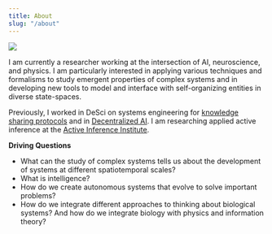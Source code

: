 ```yaml
---
title: About
slug: "/about"
---
```


![](./logo.png)

I am currently a researcher working at the intersection of AI, neuroscience, and physics. I am particularly interested in applying various techniques and formalisms to study emergent properties of complex systems and in developing new tools to model and interface with self-organizing entities in diverse state-spaces. 

Previously, I worked in DeSci on systems engineering for [knowledge sharing protocols](https://opsci.io/) and in [Decentralized AI](https://app.algovera.ai/). I am researching applied active inference at the [Active Inference Institute](https://activeinference.org/).

**Driving Questions**
* What can the study of complex systems tells us about the development of systems at different spatiotemporal scales?
* What is intelligence?
* How do we create autonomous systems that evolve to solve important problems?
* How do we integrate different approaches to thinking about biological systems? And how do we integrate biology with physics and information theory?


